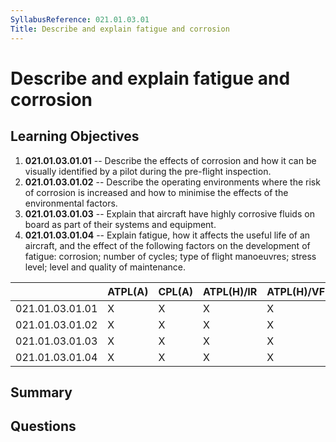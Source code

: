 ```yaml
---
SyllabusReference: 021.01.03.01
Title: Describe and explain fatigue and corrosion
---
```


# Describe and explain fatigue and corrosion

## Learning Objectives

1. **021.01.03.01.01** -- Describe the effects of corrosion and how it can be
   visually identified by a pilot during the pre-flight inspection.
2. **021.01.03.01.02** -- Describe the operating environments where the risk of
   corrosion is increased and how to minimise the effects of the environmental
   factors.
3. **021.01.03.01.03** -- Explain that aircraft have highly corrosive fluids on
   board as part of their systems and equipment.
4. **021.01.03.01.04** -- Explain fatigue, how it affects the useful life of an
   aircraft, and the effect of the following factors on the development of
   fatigue: corrosion; number of cycles; type of flight manoeuvres; stress
   level; level and quality of maintenance.

|                 | ATPL(A) | CPL(A) | ATPL(H)/IR | ATPL(H)/VFR | CPL(H) | IR  | CBIR(A) |
| --------------- | ------- | ------ | ---------- | ----------- | ------ | --- | ------- |
| 021.01.03.01.01 | X       | X      | X          | X           | X      |     |         |
| 021.01.03.01.02 | X       | X      | X          | X           | X      |     |         |
| 021.01.03.01.03 | X       | X      | X          | X           | X      |     |         |
| 021.01.03.01.04 | X       | X      | X          | X           | X      |     |         |

## Summary

## Questions
